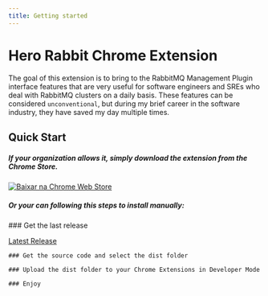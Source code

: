 ```yaml
---
title: Getting started
---
```



# Hero Rabbit Chrome Extension

The goal of this extension is to bring to the RabbitMQ Management Plugin interface features that are very useful for software engineers and SREs who deal with RabbitMQ clusters on a daily basis.
These features can be considered `unconventional`, but during my brief career in the software industry, they have saved my day multiple times.

## Quick Start

##### If your organization allows it, simply download the extension from the Chrome Store.

[![Baixar na Chrome Web Store](https://upload.wikimedia.org/wikipedia/commons/e/e1/Google_Chrome_icon_%28February_2022%29.svg)](https://chromewebstore.google.com/detail/boxel-3d/mjjgmlmpeaikcaajghilhnioimmaibon)

##### Or your can following this steps to install manually:

<Steps>
    ### Get the last release

[Latest Release](https://github.com/vanascimento/herorabbit/releases/latest)

    ### Get the source code and select the dist folder

    ### Upload the dist folder to your Chrome Extensions in Developer Mode

    ### Enjoy

</Steps>
